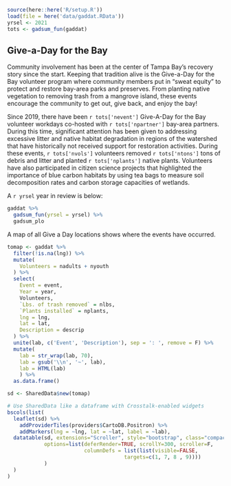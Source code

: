 <!-- # Informed, Engaged, Responsible Community -->

```r
source(here::here('R/setup.R'))
load(file = here('data/gaddat.RData'))
yrsel <- 2021
tots <- gadsum_fun(gaddat)
```

## Give-a-Day for the Bay

Community involvement has been at the center of Tampa Bay's recovery story since the start. Keeping that tradition alive is the Give-a-Day for the Bay volunteer program where community members put in "sweat equity" to protect and restore bay-area parks and preserves. From planting native vegetation to removing trash from a mangrove island, these events encourage the community to get out, give back, and enjoy the bay!

Since 2019, there have been `r tots['nevent']` Give-A-Day for the Bay volunteer workdays co-hosted with `r tots['npartner']` bay-area partners. During this time, significant attention has been given to addressing excessive litter and native habitat degradation in regions of the watershed that have historically not received support for restoration activities. During these events, `r tots['nvols']` volunteers removed `r tots['ntons']` tons of debris and litter and planted `r tots['nplants']` native plants. Volunteers have also participated in citizen science projects that highlighted the importance of blue carbon habitats by using tea bags to measure soil decomposition rates and carbon storage capacities of wetlands.

A `r yrsel` year in review is below: 

```r
gaddat %>% 
  gadsum_fun(yrsel = yrsel) %>% 
  gadsum_plo
```

A map of all Give a Day locations shows where the events have occurred.

```r
tomap <- gaddat %>% 
  filter(!is.na(lng)) %>% 
  mutate(
    Volunteers = nadults + nyouth
  ) %>% 
  select(
    Event = event, 
    Year = year, 
    Volunteers, 
    `Lbs. of trash removed` = nlbs, 
    `Plants installed` = nplants, 
    lng = lng, 
    lat = lat, 
    Description = descrip
  ) %>% 
  unite(lab, c('Event', 'Description'), sep = ': ', remove = F) %>% 
  mutate(
    lab = str_wrap(lab, 70),
    lab = gsub('\\n', '~', lab), 
    lab = HTML(lab)
    ) %>% 
  as.data.frame()

sd <- SharedData$new(tomap)

# Use SharedData like a dataframe with Crosstalk-enabled widgets
bscols(list(
  leaflet(sd) %>% 
    addProviderTiles(providers$CartoDB.Positron) %>% 
    addMarkers(lng = ~lng, lat = ~lat, label = ~lab),
  datatable(sd, extensions="Scroller", style="bootstrap", class="compact", width="100%",
            options=list(deferRender=TRUE, scrollY=300, scroller=F, 
                         columnDefs = list(list(visible=FALSE, 
                                      targets=c(1, 7, 8 , 9))))
            )
  )
)
```

